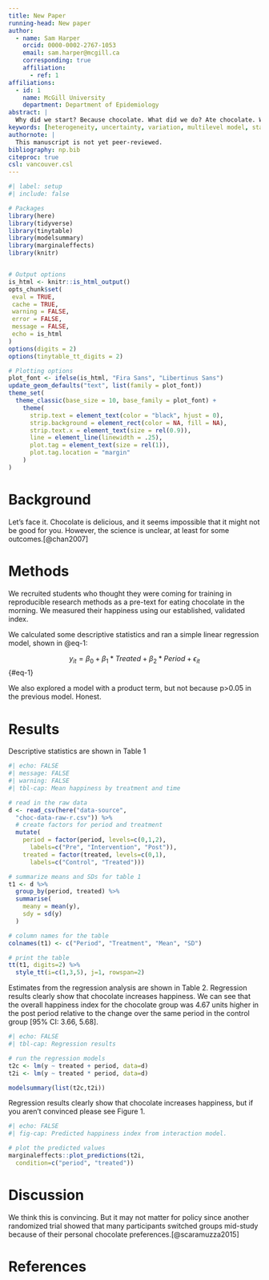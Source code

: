 ```yaml
---
title: New Paper
running-head: New paper
author: 
  - name: Sam Harper
    orcid: 0000-0002-2767-1053
    email: sam.harper@mcgill.ca
    corresponding: true
    affiliation: 
      - ref: 1
affiliations:
  - id: 1
    name: McGill University
    department: Department of Epidemiology
abstract: |
  Why did we start? Because chocolate. What did we do? Ate chocolate. What did we find? It’s delicious. What does it all matter? It's obvious!
keywords: [heterogeneity, uncertainty, variation, multilevel model, statistics, visualization]
authornote: |
  This manuscript is not yet peer-reviewed.
bibliography: np.bib
citeproc: true
csl: vancouver.csl
---
```



```r
#| label: setup
#| include: false

# Packages
library(here)
library(tidyverse)
library(tinytable)
library(modelsummary)
library(marginaleffects)
library(knitr)


# Output options
is_html <- knitr::is_html_output()
opts_chunk$set(
 eval = TRUE,
 cache = TRUE,
 warning = FALSE,
 error = FALSE,
 message = FALSE,
 echo = is_html
)
options(digits = 2)
options(tinytable_tt_digits = 2)

# Plotting options
plot_font <- ifelse(is_html, "Fira Sans", "Libertinus Sans")
update_geom_defaults("text", list(family = plot_font))
theme_set(
  theme_classic(base_size = 10, base_family = plot_font) +
    theme(
      strip.text = element_text(color = "black", hjust = 0),
      strip.background = element_rect(color = NA, fill = NA),
      strip.text.x = element_text(size = rel(0.9)),
      line = element_line(linewidth = .25),
      plot.tag = element_text(size = rel(1)),
      plot.tag.location = "margin"
    )
)

```

# Background

Let’s face it. Chocolate is delicious, and it seems impossible that it might not be good for you. However, the science is unclear, at least for some outcomes.[@chan2007]

# Methods

We recruited students who thought they were coming for training in reproducible research methods as a pre-text for eating chocolate in the morning. We measured their happiness using our established, validated index.

We calculated some descriptive statistics and ran a simple linear regression model, shown in @eq-1:

$$
y_{it}=\beta_{0} + \beta_{1}*Treated + \beta_{2}*Period + \epsilon_{it}
$$ {#eq-1}

We also explored a model with a product term, but not because p>0.05 in the previous model. Honest.

# Results

Descriptive statistics are shown in Table 1

```r
#| echo: FALSE
#| message: FALSE
#| warning: FALSE
#| tbl-cap: Mean happiness by treatment and time

# read in the raw data
d <- read_csv(here("data-source", 
  "choc-data-raw-r.csv")) %>%
  # create factors for period and treatment
  mutate(
    period = factor(period, levels=c(0,1,2), 
      labels=c("Pre", "Intervention", "Post")),
    treated = factor(treated, levels=c(0,1), 
      labels=c("Control", "Treated")))

# summarize means and SDs for table 1
t1 <- d %>%
  group_by(period, treated) %>%
  summarise(
    meany = mean(y),
    sdy = sd(y)
  )

# column names for the table
colnames(t1) <- c("Period", "Treatment", "Mean", "SD")

# print the table
tt(t1, digits=2) %>% 
  style_tt(i=c(1,3,5), j=1, rowspan=2)
```

Estimates from the regression analysis are shown in Table 2. Regression results clearly show that chocolate increases happiness. We can see that the overall happiness index for the chocolate group was 4.67 units higher in the post period relative to the change over the same period in the control group [95% CI: 3.66, 5.68].

```r
#| echo: FALSE
#| tbl-cap: Regression results

# run the regression models
t2c <- lm(y ~ treated + period, data=d)
t2i <- lm(y ~ treated * period, data=d)

modelsummary(list(t2c,t2i))
```

Regression results clearly show that chocolate increases happiness, but if you aren't convinced please see Figure 1.

```r
#| echo: FALSE
#| fig-cap: Predicted happiness index from interaction model.

# plot the predicted values
marginaleffects::plot_predictions(t2i, 
  condition=c("period", "treated"))
```

# Discussion

We think this is convincing. But it may not matter for policy since another randomized trial showed that many participants switched groups mid-study because of their personal chocolate preferences.[@scaramuzza2015]

# References

